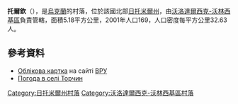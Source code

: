 {{coord|50|31|59|N|28|28|25|E|scale:30000|display=title}}

'''托爾欽'''（{{lang-uk|Торчин}}），是[[烏克蘭|烏克蘭]]的村落，位於該國北部[[日托米爾州|日托米爾州]]，由[[沃洛達爾西克-沃林西基區|沃洛達爾西克-沃林西基區]]負責管轄，面積5.18平方公里，2001年人口169，人口密度每平方公里32.63人。

==參考資料==
* [http://w1.c1.rada.gov.ua/pls/z7502/A005?rdat1=14.05.2011&rf7571=8935 Облікова картка]{{dead link|date=2018年3月 |bot=InternetArchiveBot |fix-attempted=yes }} на сайті [[ВРУ|ВРУ]]
* [http://ua.sinoptik.ua/погода-торчин-303026859 Погода в селі Торчин] {{Wayback|url=http://ua.sinoptik.ua/%D0%BF%D0%BE%D0%B3%D0%BE%D0%B4%D0%B0-%D1%82%D0%BE%D1%80%D1%87%D0%B8%D0%BD-303026859 |date=20120118144935 }}

{{DEFAULTSORT:Торчин}}
[[Category:日托米爾州村落|Category:日托米爾州村落]]
[[Category:沃洛達爾西克-沃林西基區村落|Category:沃洛達爾西克-沃林西基區村落]]


{{Zhytomyr-geo-stub}}